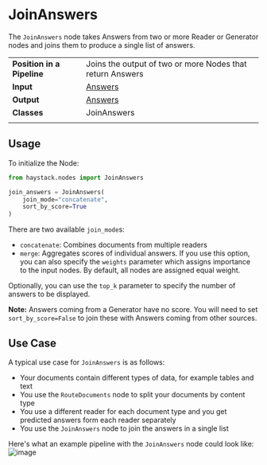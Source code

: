 # JoinAnswers

The `JoinAnswers` node takes Answers from two or more Reader or Generator nodes and joins them to produce a single list of answers.

|||
|-------------|-----------------------------------------------------------------------------------------------------------------------------------------------------------------------------|
|__Position in a Pipeline__| Joins the output of two or more Nodes that return Answers |
|__Input__       | [Answers](/components/documents-answers-labels#answer)                                                                                                                                                                   |
|__Output__      | [Answers](/components/documents-answers-labels#answer)                                                                                                                                                                     |
|__Classes__     | JoinAnswers                                                                                                                                             |
|||

## Usage

To initialize the Node:

```python
from haystack.nodes import JoinAnswers

join_answers = JoinAnswers(
    join_mode="concatenate",
    sort_by_score=True
)
```

There are two available `join_mode`s:
- `concatenate`: Combines documents from multiple readers
- `merge`: Aggregates scores of individual answers. If you use this option, you can also specify the `weights` parameter which assigns importance to the input nodes. By default, all nodes are assigned equal weight.

Optionally, you can use the `top_k` parameter to specify the number of answers to be displayed.

<div className="max-w-xl bg-yellow-light-theme border-l-8 border-yellow-dark-theme px-6 pt-6 pb-4 my-4 rounded-md dark:bg-yellow-900">

**Note:** Answers coming from a Generator have no score.
You will need to set `sort_by_score=False` to join these with Answers coming from other sources.

</div>

## Use Case

A typical use case for `JoinAnswers` is as follows:
- Your documents contain different types of data, for example tables and text
- You use the `RouteDocuments` node to split your documents by content type
- You use a different reader for each document type and you get predicted answers form each reader separately
- You use the `JoinAnswers` node to join the answers in a single list

Here's what an example pipeline with the `JoinAnswers` node could look like:
![image](/img/JoinAnswers_pipeline.jpg)